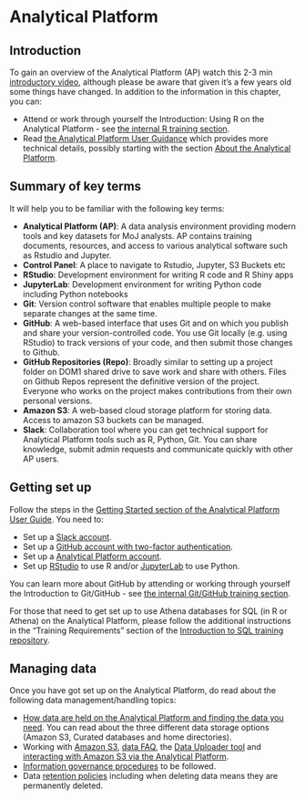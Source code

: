 # Analytical Platform {#AP}

## Introduction
To gain an overview of the Analytical Platform (AP) watch this 2-3 min [introductory video](https://www.youtube.com/watch?v=5467Hl3X9EI&t=95s), although please be aware that given it's a few years old some things have changed. In addition to the information in this chapter, you can:

* Attend or work through yourself the Introduction: Using R on the Analytical Platform - see [the internal R training section](https://moj-analytical-services.github.io/ap-tools-training/CTG.html#r-training).
* Read [the Analytical Platform User Guidance](https://user-guidance.analytical-platform.service.justice.gov.uk/) which provides more technical details, possibly starting with the section [About the Analytical Platform](https://user-guidance.analytical-platform.service.justice.gov.uk/index.html).

## Summary of key terms
It will help you to be familiar with the following key terms:

- **Analytical Platform (AP)**: A data analysis environment providing modern tools and key datasets for MoJ analysts. AP contains training documents, resources, and access to various analytical software such as Rstudio and Jupyter.
- **Control Panel**: A place to navigate to Rstudio, Jupyter, S3 Buckets etc
- **RStudio**: Development environment for writing R code and R Shiny apps
- **JupyterLab**: Development environment for writing Python code including Python notebooks
- **Git**: Version control software that enables multiple people to make separate changes at the same time.
- **GitHub**: A web-based interface that uses Git and on which you publish and share your version-controlled code. You use Git locally (e.g. using RStudio) to track versions of your code, and then submit those changes to Github. 
- **GitHub Repositories (Repo)**: Broadly similar to setting up a project folder on DOM1 shared drive to save work and share with others. Files on Github Repos represent the definitive version of the project. Everyone who works on the project makes contributions from their own personal versions.
- **Amazon S3**: A web-based cloud storage platform for storing data. Access to amazon S3 buckets can be managed. 
- **Slack**: Collaboration tool where you can get technical support for Analytical Platform tools such as R, Python, Git. You can share knowledge, submit admin requests and communicate quickly with other AP users.

## Getting set up
Follow the steps in the [Getting Started section of the Analytical Platform User Guide](https://user-guidance.services.alpha.mojanalytics.xyz/get-started.html#get-started). You need to:

- Set up a [Slack account](https://user-guidance.analytical-platform.service.justice.gov.uk/get-started.html#2-create-slack-account).  
- Set up a [GitHub account with two-factor authentication](https://user-guidance.analytical-platform.service.justice.gov.uk/get-started.html#3-create-github-account).   
- Set up a [Analytical Platform account](https://user-guidance.analytical-platform.service.justice.gov.uk/get-started.html#4-access-the-analytical-platform).
- Set up [RStudio](https://user-guidance.analytical-platform.service.justice.gov.uk/get-started.html#6-set-up-rstudio) to use R and/or [JupyterLab](https://user-guidance.analytical-platform.service.justice.gov.uk/get-started.html#5-set-up-jupyterlab) to use Python.

You can learn more about GitHub by attending or working through yourself the Introduction to Git/GitHub - see [the internal Git/GitHub training section](https://moj-analytical-services.github.io/ap-tools-training/CTG.html#gitgithub-training).

For those that need to get set up to use Athena databases for SQL (in R or Athena) on the Analytical Platform, please follow the additional instructions in the “Training Requirements” section of the [Introduction to SQL training repository](https://github.com/moj-analytical-services/sql_training). 

## Managing data
Once you have got set up on the Analytical Platform, do read about the following data management/handling topics:

- [How data are held on the Analytical Platform and finding the data you need](https://user-guidance.services.alpha.mojanalytics.xyz/data/#dropShadow). You can read about the three different data storage options (Amazon S3, Curated databases and home directories). 
- Working with [Amazon S3](https://user-guidance.services.alpha.mojanalytics.xyz/data/amazon-s3/#amazon-s3), [data FAQ](https://user-guidance.analytical-platform.service.justice.gov.uk/data/data-faqs/index.html), the [Data Uploader tool](https://user-guidance.analytical-platform.service.justice.gov.uk/tools/data-uploader/index.html#data-uploader) and [interacting with Amazon S3 via the Analytical Platform](https://user-guidance.analytical-platform.service.justice.gov.uk/data/amazon-s3/index.html#interacting-with-amazon-s3-via-the-analytical-platform).
- [Information governance procedures](https://user-guidance.services.alpha.mojanalytics.xyz/information-governance.html#content) to be followed.
- Data [retention policies](https://user-guidance.services.alpha.mojanalytics.xyz/information-governance.html#data-retention) including when deleting data means they are permanently deleted. 

